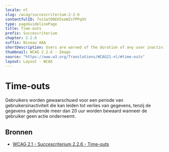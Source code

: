 ```yaml
---
locale: nl
slug: /wcag/succescriterium-2-2-6
contentfulID: 7vz3atD0EK5xeWZsfPPqXV
type: pageGuidelinePage
title: Time-outs
prefix: Succescriterium
chapter: 2.2.6
suffix: Niveau AAA
shortDescription: Users are warned of the duration of any user inactivity that could cause data loss, unless the data is preserved for more than 20 hours when the user does not take any actions.
thumbnail: WCAG 2.2.6 - Image
source: "https://www.w3.org/Translations/WCAG21-nl/#time-outs"
layout: Layout - WCAG
---
```


# Time-outs

Gebruikers worden gewaarschuwd voor een periode van gebruikersinactiviteit die kan leiden tot verlies van gegevens, tenzij de gegevens gedurende meer dan 20 uur worden bewaard wanneer de gebruiker geen actie onderneemt. 

## Bronnen

- [WCAG 2.1 - Succescriterium 2.2.6 - Time-outs](https://www.w3.org/Translations/WCAG21-nl/#time-outs)